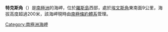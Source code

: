 {{unreferenced|time=2013-10-27T04:50:42+00:00}}
{{coord|77|40|S|166|46|E|display=title}}

'''特克斯角'''（{{lang-en|Turks Head}}）是[[南極洲|南極洲]]的海岬，位於[[羅斯島|羅斯島]]西部，處於[[埃文斯角|埃文斯角]]東南面9公里，海拔高度超過200米，該海岬現時由[[南極條約體系|南極條約體系]]管理。

{{DEFAULTSORT:Turks Head}}
[[Category:南極洲海岬|Category:南極洲海岬]]


{{RossIsland-geo-stub}}